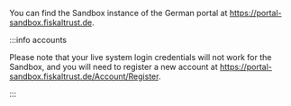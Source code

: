 You can find the Sandbox instance of the German portal at https://portal-sandbox.fiskaltrust.de.

:::info accounts

Please note that your live system login credentials will not work for the Sandbox, and you will need to register a new account at https://portal-sandbox.fiskaltrust.de/Account/Register.

:::